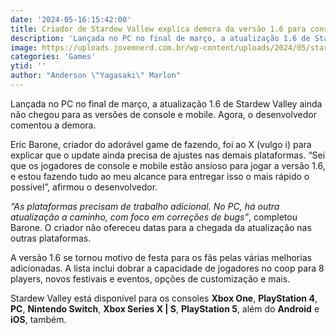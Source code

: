 ```yaml
---
date: '2024-05-16:15:42:00'
title: Criador de Stardew Vallew explica demora da versão 1.6 para consoles
description: 'Lançada no PC no final de março, a atualização 1.6 de Stardew Valley ainda não chegou para as versões de console e mobile. Agora, o desenvolvedor comentou a demora.'
image: https://uploads.jovemnerd.com.br/wp-content/uploads/2024/05/stardew_valley_update_1_6_consoles_demora__glj4q0.jpg
categories: 'Games'
ytid: ''
author: "Anderson \"Yagasaki\" Marlon"
---
```


Lançada no PC no final de março, a atualização 1.6 de Stardew Valley ainda não chegou para as versões de console e
mobile. Agora, o desenvolvedor comentou a demora.

Eric Barone, criador do adorável game de fazendo, foi ao X (vulgo i) para explicar que o update ainda precisa de ajustes
nas demais plataformas. “Sei que os jogadores de console e mobile estão ansioso para jogar a versão 1.6, e estou fazendo
tudo ao meu alcance para entregar isso o mais rápido o possível”, afirmou o desenvolvedor.

_“As plataformas precisam de trabalho adicional. No PC, há outra atualização a caminho, com foco em correções de bugs”_,
completou Barone. O criador não ofereceu datas para a chegada da atualização nas outras plataformas.

A versão 1.6 se tornou motivo de festa para os fãs pelas várias melhorias adicionadas. A lista inclui dobrar a
capacidade de jogadores no coop para 8 players, novos festivais e eventos, opções de customização e mais.

Stardew Valley está disponível para os consoles **Xbox One**, **PlayStation 4**, **PC**, **Nintendo Switch**, **Xbox Series X | S**, **PlayStation 5**,
além do **Android** e **iOS**, também.
